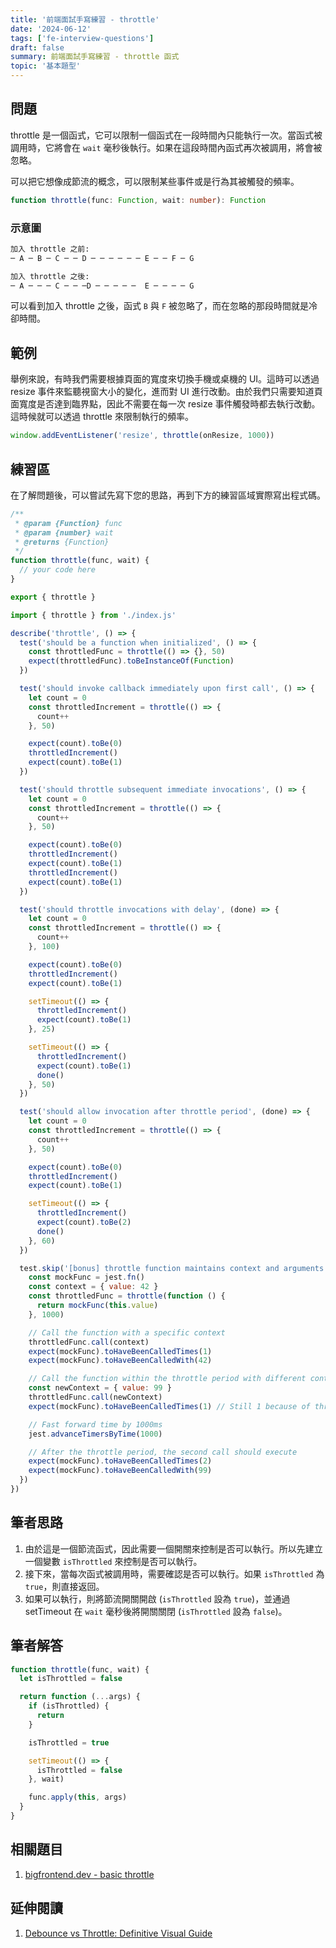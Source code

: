```yaml
---
title: '前端面試手寫練習 - throttle'
date: '2024-06-12'
tags: ['fe-interview-questions']
draft: false
summary: 前端面試手寫練習 - throttle 函式
topic: '基本題型'
---
```


## 問題

throttle 是一個函式，它可以限制一個函式在一段時間內只能執行一次。當函式被調用時，它將會在 `wait` 毫秒後執行。如果在這段時間內函式再次被調用，將會被忽略。

可以把它想像成節流的概念，可以限制某些事件或是行為其被觸發的頻率。

```typescript
function throttle(func: Function, wait: number): Function
```

### 示意圖

```bash
加入 throttle 之前:
─ A ─ B ─ C ─ ─ D ─ ─ ─ ─ ─ ─ E ─ ─ F ─ G

加入 throttle 之後:
─ A ─ ─ ─ C ─ ─ ─D ─ ─ ─ ─ ─  E ─ ─ ─ ─ G
```

可以看到加入 throttle 之後，函式 `B` 與 `F` 被忽略了，而在忽略的那段時間就是冷卻時間。

## 範例

舉例來說，有時我們需要根據頁面的寬度來切換手機或桌機的 UI。這時可以透過 resize 事件來監聽視窗大小的變化，進而對 UI 進行改動。由於我們只需要知道頁面寬度是否達到臨界點，因此不需要在每一次 resize 事件觸發時都去執行改動。這時候就可以透過 throttle 來限制執行的頻率。

```javascript
window.addEventListener('resize', throttle(onResize, 1000))
```

## 練習區

在了解問題後，可以嘗試先寫下您的思路，再到下方的練習區域實際寫出程式碼。

<Sandpack lang="test-ts" activeFile="index.js" showTests={true}>

```js file=index.js
/**
 * @param {Function} func
 * @param {number} wait
 * @returns {Function}
 */
function throttle(func, wait) {
  // your code here
}

export { throttle }
```

```js file=throttle.test.js hidden=true
import { throttle } from './index.js'

describe('throttle', () => {
  test('should be a function when initialized', () => {
    const throttledFunc = throttle(() => {}, 50)
    expect(throttledFunc).toBeInstanceOf(Function)
  })

  test('should invoke callback immediately upon first call', () => {
    let count = 0
    const throttledIncrement = throttle(() => {
      count++
    }, 50)

    expect(count).toBe(0)
    throttledIncrement()
    expect(count).toBe(1)
  })

  test('should throttle subsequent immediate invocations', () => {
    let count = 0
    const throttledIncrement = throttle(() => {
      count++
    }, 50)

    expect(count).toBe(0)
    throttledIncrement()
    expect(count).toBe(1)
    throttledIncrement()
    expect(count).toBe(1)
  })

  test('should throttle invocations with delay', (done) => {
    let count = 0
    const throttledIncrement = throttle(() => {
      count++
    }, 100)

    expect(count).toBe(0)
    throttledIncrement()
    expect(count).toBe(1)

    setTimeout(() => {
      throttledIncrement()
      expect(count).toBe(1)
    }, 25)

    setTimeout(() => {
      throttledIncrement()
      expect(count).toBe(1)
      done()
    }, 50)
  })

  test('should allow invocation after throttle period', (done) => {
    let count = 0
    const throttledIncrement = throttle(() => {
      count++
    }, 50)

    expect(count).toBe(0)
    throttledIncrement()
    expect(count).toBe(1)

    setTimeout(() => {
      throttledIncrement()
      expect(count).toBe(2)
      done()
    }, 60)
  })

  test.skip('[bonus] throttle function maintains context and arguments', () => {
    const mockFunc = jest.fn()
    const context = { value: 42 }
    const throttledFunc = throttle(function () {
      return mockFunc(this.value)
    }, 1000)

    // Call the function with a specific context
    throttledFunc.call(context)
    expect(mockFunc).toHaveBeenCalledTimes(1)
    expect(mockFunc).toHaveBeenCalledWith(42)

    // Call the function within the throttle period with different context
    const newContext = { value: 99 }
    throttledFunc.call(newContext)
    expect(mockFunc).toHaveBeenCalledTimes(1) // Still 1 because of throttling

    // Fast forward time by 1000ms
    jest.advanceTimersByTime(1000)

    // After the throttle period, the second call should execute
    expect(mockFunc).toHaveBeenCalledTimes(2)
    expect(mockFunc).toHaveBeenCalledWith(99)
  })
})
```

</Sandpack>

## 筆者思路

1. 由於這是一個節流函式，因此需要一個開關來控制是否可以執行。所以先建立一個變數 `isThrottled` 來控制是否可以執行。
2. 接下來，當每次函式被調用時，需要確認是否可以執行。如果 `isThrottled` 為 `true`，則直接返回。
3. 如果可以執行，則將節流開關開啟 (`isThrottled` 設為 `true`)，並通過 setTimeout 在 `wait` 毫秒後將開關關閉 (`isThrottled` 設為 `false`)。

## 筆者解答

```javascript
function throttle(func, wait) {
  let isThrottled = false

  return function (...args) {
    if (isThrottled) {
      return
    }

    isThrottled = true

    setTimeout(() => {
      isThrottled = false
    }, wait)

    func.apply(this, args)
  }
}
```

## 相關題目

1. [bigfrontend.dev - basic throttle](https://bigfrontend.dev/problem/implement-basic-throttle)

## 延伸閱讀

1. [Debounce vs Throttle: Definitive Visual Guide](https://kettanaito.com/blog/debounce-vs-throttle)
